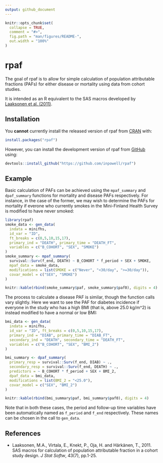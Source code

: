 ```yaml
---
output: github_document
---
```


<!-- README.md is generated from README.Rmd. Please edit that file -->

```r
knitr::opts_chunk$set(
  collapse = TRUE,
  comment = "#>",
  fig.path = "man/figures/README-",
  out.width = "100%"
)
```
# rpaf

The goal of rpaf is to allow for simple calculation of population attributable fractions (PAFs) for either disease or mortality using data from cohort studies.

It is intended as an R equivalent to the SAS macros developed by [Laaksonen et al. (2011)](#references).

## Installation

You **cannot** currently install the released version of rpaf from [CRAN](https://CRAN.R-project.org) with:

``` r
install.packages("rpaf")
```

However, you can install the development version of rpaf from [GitHub](https://github.com/inpowell/rpaf) using:

```r
devtools::install_github("https://github.com/inpowell/rpaf")
```

## Example

Basic calculation of PAFs can be achieved using the `mpaf_summary` and `dpaf_summary` functions for mortality and disease PAFs respectively. For instance, in the case of the former, we may wish to determine the PAFs for mortality if everone who currently smokes in the Mini-Finland Health Survey is modified to have never smoked:

```r
library(rpaf)
smoke_data <- gen_data(
  indata = minifhs, 
  id_var = "ID",
  ft_breaks = c(0,5,10,15,17),
  primary_ind = "DEATH", primary_time = "DEATH_FT",
  variables = c("B_COHORT", "SEX", "SMOKE")
)
smoke_summary <- mpaf_summary(
  survival::Surv(f_end, DEATH) ~ B_COHORT * f_period + SEX + SMOKE,
  mpaf_data = smoke_data, 
  modifications = list(SMOKE = c("Never", "<30/day", ">=30/day")),
  covar_model = c("SEX", "SMOKE")
)

knitr::kable(rbind(smoke_summary$paf, smoke_summary$paf0), digits = 4)
```

The process to calculate a disease PAF is similar, though the function calls vary slightly. Here we want to see the PAF for diabetes incidence if everyone in the study who has a high BMI (that is, above 25.0 kg/m^2) is instead modified to have a normal or low BMI:
```r
bmi_data <- gen_data(
  indata = minifhs,
  id_var = "ID", ft_breaks = c(0,5,10,15,17), 
  primary_ind = "DIAB", primary_time = "DIAB_FT", 
  secondary_ind = "DEATH", secondary_time = "DEATH_FT",
  variables = c("B_COHORT", "SEX", "BMI_2")
)

bmi_summary <- dpaf_summary(
  primary_resp = survival::Surv(f_end, DIAB) ~ .,
  secondary_resp = survival::Surv(f_end, DEATH) ~ .,
  predictors = ~ B_COHORT * f_period + SEX + BMI_2,
  dpaf_data = bmi_data,
  modifications = list(BMI_2 = "<25.0"), 
  covar_model = c("SEX", "BMI_2")
)

knitr::kable(rbind(bmi_summary$paf, bmi_summary$paf0), digits = 4)
```

Note that in both these cases, the period and follow-up time variables have been automatically named as `f_period` and `f_end` respectively. These names can be chosen in the call to `gen_data`.

## References
- Laaksonen, M.A., Virtala, E., Knekt, P., Oja, H. and Härkänen, T., 2011. SAS macros for calculation of population attributable fraction in a cohort study design. *J Stat Softw*, 43(7), pp.1-25.
